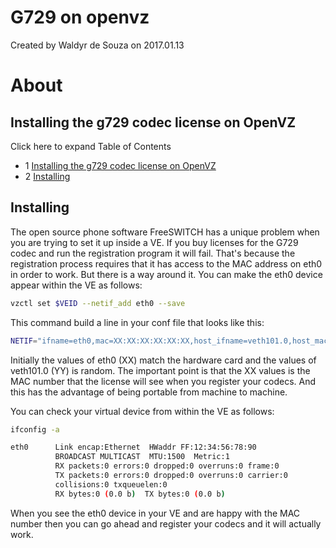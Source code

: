 
# G729 on openvz 

 Created by  Waldyr de Souza on 2017.01.13

# About

## Installing the g729 codec license on OpenVZ

Click here to expand Table of Contents

* 1 [Installing the g729 codec license on OpenVZ](#installing-the-g729-codec-license-on-openvz)
* 2 [Installing](#installing)

## Installing

The open source phone software FreeSWITCH has a unique problem when you are trying to set it up inside a VE. If you buy licenses for the G729 codec and run the registration program it will fail. That's because the registration process requires that it has access to the MAC address on eth0 in order to work. But there is a way around it. You can make the eth0 device appear within the VE as follows:

```bash
vzctl set $VEID --netif_add eth0 --save
```

This command build a line in your conf file that looks like this:

```bash
NETIF="ifname=eth0,mac=XX:XX:XX:XX:XX:XX,host_ifname=veth101.0,host_mac=YY:YY:YY:YY:YY:YY"
```

Initially the values of eth0 (XX) match the hardware card and the values of veth101.0 (YY) is random. The important point is that the XX values is the MAC number that the license will see when you register your codecs. And this has the advantage of being portable from machine to machine.

You can check your virtual device from within the VE as follows:

```bash
ifconfig -a

eth0      Link encap:Ethernet  HWaddr FF:12:34:56:78:90 
          BROADCAST MULTICAST  MTU:1500  Metric:1
          RX packets:0 errors:0 dropped:0 overruns:0 frame:0
          TX packets:0 errors:0 dropped:0 overruns:0 carrier:0
          collisions:0 txqueuelen:0 
          RX bytes:0 (0.0 b)  TX bytes:0 (0.0 b) 
```

When you see the eth0 device in your VE and are happy with the MAC number then you can go ahead and register your codecs and it will actually work.


